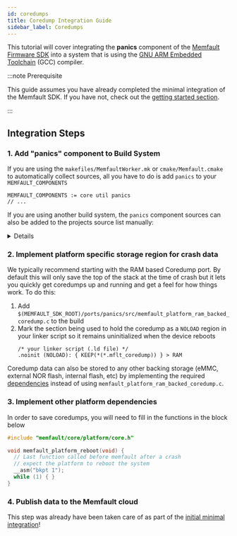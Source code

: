 ```yaml
---
id: coredumps
title: Coredump Integration Guide
sidebar_label: Coredumps
---
```


This tutorial will cover integrating the **panics** component of the
[Memfault Firmware SDK](https://github.com/memfault/memfault-firmware-sdk) into
a system that is using the
[GNU ARM Embedded Toolchain](https://developer.arm.com/tools-and-software/open-source-software/developer-tools/gnu-toolchain/gnu-rm/downloads)
(GCC) compiler.

:::note Prerequisite

This guide assumes you have already completed the minimal integration of the
Memfault SDK. If you have not, check out the
[getting started section](/docs/embedded/introduction#getting-started).

:::

## Integration Steps

### 1. Add "panics" component to Build System

If you are using the `makefiles/MemfaultWorker.mk` or `cmake/Memfault.cmake` to
automatically collect sources, all you have to do is add `panics` to your
`MEMFAULT_COMPONENTS`

```
MEMFAULT_COMPONENTS := core util panics
// ...
```

If you are using another build system, the `panics` component sources can also
be added to the projects source list manually:

<details>
<summary> Details </summary>

```
MEMFAULT_PANICS_SRC_DIR = $(MEMFAULT_SDK_ROOT)/components/panics/src

YOUR_SRC_FILES += \
  $(MEMFAULT_PANICS_SRC_DIR)/memfault_coredump.c \
  $(MEMFAULT_PANICS_SRC_DIR)/memfault_coredump_regions_armv7.c \
  $(MEMFAULT_PANICS_SRC_DIR)/memfault_fault_handling_arm.c \

YOUR_INC_PATHS += $(MEMFAULT_SDK_ROOT)/components/panics/include
```

</details>

### 2. Implement platform specific storage region for crash data

We typically recommend starting with the RAM based Coredump port. By default
this will only save the top of the stack at the time of crash but it lets you
quickly get coredumps up and running and get a feel for how things work. To do
this:

1.  Add
    `$(MEMFAULT_SDK_ROOT)/ports/panics/src/memfault_platform_ram_backed_coredump.c`
    to the build
2.  Mark the section being used to hold the coredump as a `NOLOAD` region in
    your linker script so it remains uninitialized when the device reboots
    ```
    /* your linker script (.ld file) */
    .noinit (NOLOAD): { KEEP(*(*.mflt_coredump)) } > RAM
    ```

Coredump data can also be stored to any other backing storage (eMMC, external
NOR flash, internal flash, etc) by implementing the required
[dependencies](https://github.com/memfault/memfault-firmware-sdk/blob/master/components/panics/include/memfault/panics/platform/coredump.h)
instead of using `memfault_platform_ram_backed_coredump.c`.

### 3. Implement other platform dependencies

In order to save coredumps, you will need to fill in the functions in the block
below

```c
#include "memfault/core/platform/core.h"

void memfault_platform_reboot(void) {
  // Last function called before memfault after a crash
  // expect the platform to reboot the system
  __asm("bkpt 1");
  while (1) { }
}
```

### 4. Publish data to the Memfault cloud

This step was already have been taken care of as part of the
[initial minimal integration](/docs/embedded/arm-gcc-guide#publish-data-to-the-memfault-cloud)!
